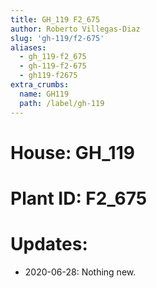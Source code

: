 ```yaml
---
title: GH_119 F2_675
author: Roberto Villegas-Diaz
slug: 'gh-119/f2-675'
aliases:
  - gh_119-f2_675
  - gh-119-f2-675
  - gh119-f2675
extra_crumbs:
  name: GH119
  path: /label/gh-119
---
```


# **House**: GH_119
# **Plant ID**: F2_675
# **Updates**: 
 - 2020-06-28: Nothing new.
